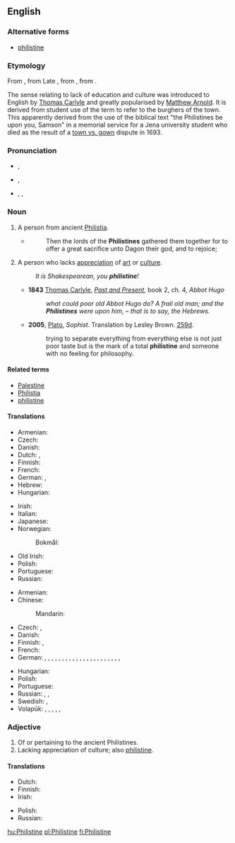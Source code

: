 {{was wotd|2009|January|16}}
{{also|philistine}}
==English==
{{wikipedia|Philistines|mul=Philistinism}}

===Alternative forms===
* [[philistine]]

===Etymology===
From {{etyl|LL.}} {{term|Philistinus|lang=la}}, from Late {{etyl|grc|en}} {{term|Φυλιστῖνοι|tr=Phulistinoi|lang=grc|sc=polytonic}}, from {{etyl|he|en}} {{term|פלשתים|פְּלִשְׁתִּים|tr=p'lishtím|lang=he}}, from {{term|פלשת|פְּלֶשֶׁת|Philistia|tr=p'léshet|lang=he}}.

The sense relating to lack of education and culture was introduced to English by [[w:Thomas Carlyle|Thomas Carlyle]] and greatly popularised by [[w:Matthew Arnold|Matthew Arnold]]. It is derived from {{etyl|de}} student use of the term {{term|Philister||lang=de}} to refer to the burghers of the town. This apparently derived from the use of the biblical text "the Philistines be upon you, Samson" in a memorial service for a Jena university student who died as the result of a [[town vs. gown]] dispute in 1693.

===Pronunciation===
* {{a|UK}} {{IPA|/ˈfɪl.ɪ.staɪn/}}, {{X-SAMPA|/"fIl.I.staIn/}}
* {{a|US}} {{IPA|/ˈfɪl.ɪ.staɪn/|/ˈfɪl.ə.stin/|/fɪˈlɪ.stin/}}, {{X-SAMPA|/"fIl.I.staIn/|/"fIl.@.stin/|/fI"lI.stin/}}
* {{audio|en-us-Philistine.ogg|Audio (US)}}, {{audio|en-us-Philistine-3.ogg|Audio (US)}}, {{audio|en-us-Philistine-3.ogg|Audio (US)}}

===Noun===
{{en-noun}}

# A person from ancient [[Philistia]].
#* {{RQ:Authorized Version|Judges|16|23}}
#*: Then the lords of the '''Philistines''' gathered them together for to offer a great sacrifice unto Dagon their god, and to rejoice;
# A person who lacks [[appreciation]] of [[art]] or [[culture]].
#: ''It is Shakespearean, you '''philistine'''!''
#* '''1843''' [[:w:Thomas Carlyle|Thomas Carlyle]], ''[[:w:Past and Present (book)|Past and Present]]'', book 2, ch. 4, ''Abbot Hugo''
#*: ''what could poor old Abbot Hugo do?  A frail old man; and the '''Philistines''' were upon him, – that is to say, the Hebrews.''
#* '''2005''', [[w:Plato|Plato]], ''Sophist''. Translation by Lesley Brown. [[w:Stephanus pagination|259d]].
#*: trying to separate everything from everything else is not just poor taste but is the mark of a total '''philistine''' and someone with no feeling for philosophy.

====Related terms====
* [[Palestine]]
* [[Philistia]]
* [[philistine]]

====Translations====
{{trans-top|person from Philistia}}
* Armenian: {{t-|hy|փղշտացի|tr=p'ġštac'i}}
* Czech: {{t-|cs|Filištín|m}}
* Danish: {{t-|da|filister}}
* Dutch: {{t-|nl|Filistijn|m}}, {{t-|nl|Filistijnse|f}}
* Finnish: {{t+|fi|filistealainen}}
* French: {{t+|fr|Philistin}}
* German: {{t+|de|Philister|m}}, {{t-|de|Philisterin|f}}
* Hebrew: {{t-|he|פלשתי|m|tr=P'lishti}}
* Hungarian: {{t+|hu|filiszteus}}
{{trans-mid}}
* Irish: {{t-|ga|Filistíneach|m}}
* Italian: {{t+|it|filisteo}}
* Japanese: {{t-|ja|ペリシテ人|tr=ペリシテじん, perishite-jin}}
* Norwegian:
*: Bokmål: {{t+|nb|filister|m}}
* Old Irish: {{tø|sga|filistín|m}}
* Polish: {{t-|pl|Filistyn|m}}
* Portuguese: {{t-|pt|filisteu|m}}
* Russian: {{t+|ru|филистимлянин|m|tr=filistíml'anin}}
{{trans-bottom}}

{{trans-top|person lacking appreciation of culture}}
* Armenian: {{t-|hy|փղշտացի|tr=p'ġštac'i}}
* Chinese:
*: Mandarin: {{t|cmn|俗人|tr=súrén|sc=Hani}}
* Czech: {{t-|cs|barbar|m}}, {{t-|cs|šosák|m}}
* Danish: {{t-|da|spidsborger}}
* Finnish: {{t+|fi|moukka}}, {{t-|fi|filisteri}}
* French: {{t+|fr|philistin|m}}
* German: {{t+|de|Banause|m}}, {{t-|de|Banausin|f}}, {{t+|de|Kulturbanause|m}}, {{t-|de|Kulturbanausin|f}}, {{t-|de|Kunstbanause|m}}, {{t-|de|Kunstbanausin|f}}, {{t-|de|Spießbürger|m}}, {{t-|de|Spießbürgerin|f}}, {{t+|de|Spießer|m}}, {{t-|de|Spießerin|f}}, {{qualifier|Austrian}} {{t-|de|Sumper|m}}, {{qualifier|Austrian}} {{t-|de|Sumperin|f}}, {{t+|de|Barbar|m}}, {{t-|de|Barbarin|f}}, {{t-|de|Kunstbarbar|m}}, {{t-|de|Kunstbarbarin|f}}, {{t+|de|Philister|m}}, {{t-|de|Philisterin|f}}, {{t+|de|Prolet|m}}, {{t-|de|Proletin|f}}, {{t+|de|Ignorant|m}}, {{t-|de|Ignorantin|f}}, {{t-|de|Primitivling|m}}
{{trans-mid}}
* Hungarian: {{t-|hu|filiszter}}
* Polish: {{t-|pl|filister|m}}
* Portuguese: {{t-|pt|filisteu|m}}
* Russian: {{t+|ru|филистер|m|tr=filíster}}, {{t+|ru|обыватель|m|tr=obyvátel'}}, {{t+|ru|мещанин|m|tr=meščanín}}
* Swedish: {{t-|sv|bracka}}, {{t+|sv|kälkborgare}}
* Volapük: {{qualifier|♂♀}} {{t+|vo|filistan}}, {{qualifier|♂}} {{t-|vo|hifilistan}}, {{qualifier|♀}} {{t-|vo|jifilistan}}, {{qualifier|collective ♂♀}} {{t+|vo|filistanef}}, {{qualifier|♂}} {{t-|vo|hifilistanef}}, {{qualifier|♀}} {{t-|vo|jifilistanef}}
{{trans-bottom}}

===Adjective===
{{en-adj}}

# Of or pertaining to the ancient Philistines.
# Lacking appreciation of culture; also [[philistine]].

====Translations====
{{trans-top|of or pertaining to the Philistines}}
* Dutch: {{t-|nl|Filistijns}}
* Finnish: {{t+|fi|filistealainen}}
* Irish: {{t-|ga|Filistíneach}}
{{trans-mid}}
* Polish: {{t-|pl|filistyński|m}}
* Russian: {{t-|ru|филистимский|sc=Cyrl|tr=filistímskij}}
{{trans-bottom}}

{{trans-see|philistine}}

[[hu:Philistine]]
[[pl:Philistine]]
[[fi:Philistine]]